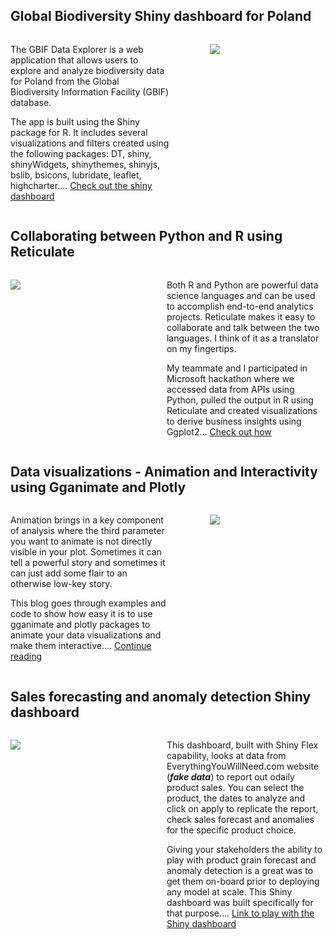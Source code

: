 ## Global Biodiversity Shiny dashboard for Poland

::: columns
::: {.column width="55%"}
The GBIF Data Explorer is a web application that allows users to explore and analyze biodiversity data for Poland from the Global Biodiversity Information Facility (GBIF) database.

The app is built using the Shiny package for R. It includes several visualizations and filters created using the following packages: DT, shiny, shinyWidgets, shinythemes, shinyjs, bslib, bsicons, lubridate, leaflet, highcharter.... [Check out the shiny dashboard](https://hzon6a-deepsha-menghani.shinyapps.io/biodiversity_shiny_dashboard/){target="_blank"}
:::

::: {.column width="5%"}
:::

::: {.column width="40%"}
![](images/biodiversity_app.gif)
:::
:::

## Collaborating between Python and R using Reticulate

::: columns
::: {.column width="40%"}
![](images/R_python_reticulate.png)
:::

::: {.column width="5%"}
:::

::: {.column width="55%"}
Both R and Python are powerful data science languages and can be used to accomplish end-to-end analytics projects. Reticulate makes it easy to collaborate and talk between the two languages. I think of it as a translator on my fingertips.

My teammate and I participated in Microsoft hackathon where we accessed data from APIs using Python, pulled the output in R using Reticulate and created visualizations to derive business insights using Ggplot2... [Check out how](https://medium.com/data-science-at-microsoft/collaborating-between-python-and-r-using-reticulate-25246b367957){target="_blank"}
:::
:::



## Data visualizations - Animation and Interactivity using Gganimate and Plotly

::: columns
::: {.column width="55%"}
Animation brings in a key component of analysis where the third parameter you want to animate is not directly visible in your plot. Sometimes it can tell a powerful story and sometimes it can just add some flair to an otherwise low-key story.

This blog goes through examples and code to show how easy it is to use gganimate and plotly packages to animate your data visualizations and make them interactive.... [Continue reading](https://deepshamenghani.github.io/gganimate_and_plotly/){target="_blank"}
:::

::: {.column width="5%"}
:::

::: {.column width="40%"}
![](images/usa_population_map_animated.gif)
:::
:::

## Sales forecasting and anomaly detection Shiny dashboard

::: columns
::: {.column width="40%"}
![](images/Sales_Dashboard_shiny_flex.jpg)
:::

::: {.column width="5%"}
:::

::: {.column width="55%"}
This dashboard, built with Shiny Flex capability, looks at data from EverythingYouWillNeed.com website (***fake data***) to report out odaily product sales. You can select the product, the dates to analyze and click on apply to replicate the report, check sales forecast and anomalies for the specific product choice.

Giving your stakeholders the ability to play with product grain forecast and anomaly detection is a great was to get them on-board prior to deploying any model at scale. This Shiny dashboard was built specifically for that purpose.... [Link to play with the Shiny dashboard](https://hzon6a-deepsha-menghani.shinyapps.io/Sales_forecast_anomalies/){target="_blank"}
:::
:::

<!-- ## Medium blog - Moving from interesting to actionable analysis -->

<!-- ::: columns -->
<!-- ::: {.column width="55%"} -->
<!-- No actions were taken from the insights you produced, and there was no impact on the business. Your beautiful analysis went on to sit in a folder unseen by anybody ever again. Let's name this folder "the analysis morgue." It contains more moribund analyses than it ought to because this scenario represents a common problem with data analytics teams, and by experiencing it you are not alone. -->

<!-- But there are ways to avoid it.... [Continue reading](https://medium.com/p/5d62c929a36c){target="_blank"} -->
<!-- ::: -->

<!-- ::: {.column width="5%"} -->
<!-- ::: -->

<!-- ::: {.column width="40%"} -->
<!-- ![](images/clusters.png) -->
<!-- ::: -->
<!-- ::: -->
